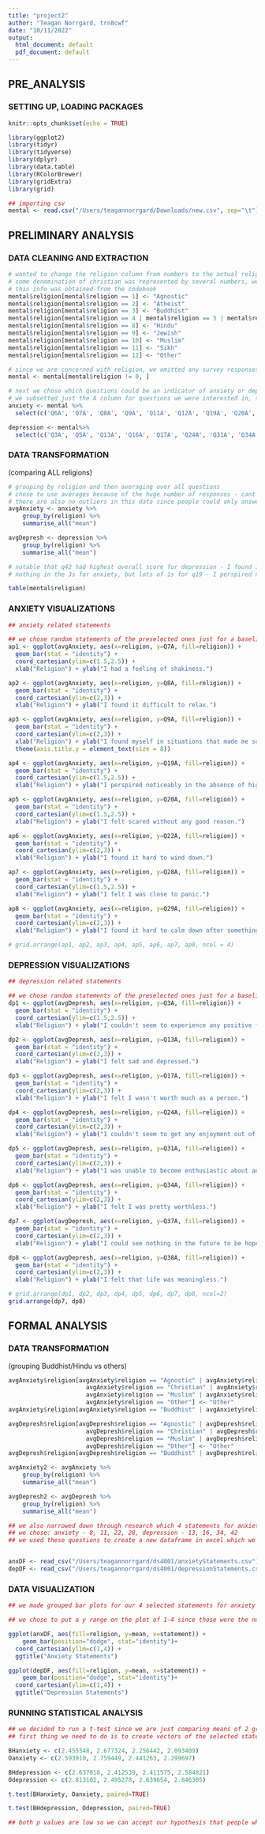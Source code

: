 ```yaml
---
title: "project2"
author: "Teagan Norrgard, trn8cwf"
date: "10/11/2022"
output:
  html_document: default
  pdf_document: default
---
```


## PRE_ANALYSIS

### SETTING UP, LOADING PACKAGES
```r
knitr::opts_chunk$set(echo = TRUE)
```

```r
library(ggplot2)
library(tidyr)
library(tidyverse)
library(dplyr)
library(data.table)
library(RColorBrewer)
library(gridExtra)
library(grid)

## importing csv
mental <- read.csv("/Users/teagannorrgard/Downloads/new.csv", sep="\t")

```

## PRELIMINARY ANALYSIS {.tabset}

### DATA CLEANING AND EXTRACTION
```r
# wanted to change the religion column from numbers to the actual religion for easier plot digestion
# some denomination of christian was represented by several numbers, we grouped them all together as one
# this info was obtained from the codebook
mental$religion[mental$religion == 1] <- "Agnostic"
mental$religion[mental$religion == 2] <- "Atheist"
mental$religion[mental$religion == 3] <- "Buddhist"
mental$religion[mental$religion == 4 | mental$religion == 5 | mental$religion == 6 | mental$religion == 7] <- "Christian"
mental$religion[mental$religion == 8] <- "Hindu"
mental$religion[mental$religion == 9] <- "Jewish"
mental$religion[mental$religion == 10] <- "Muslim"
mental$religion[mental$religion == 11] <- "Sikh"
mental$religion[mental$religion == 12] <- "Other"

# since we are concerned with religion, we omitted any survey responses that did not answer this question. These were entered as 0.
mental <- mental[mental$religion != 0, ]

# next we chose which questions could be an indicator of anxiety or depression, respectively
# we subsetted just the A column for questions we were interested in, since these were the actual answers (E and I were time and order)
anxiety <- mental %>%
  select(c('Q6A', 'Q7A', 'Q8A', 'Q9A', 'Q11A', 'Q12A', 'Q19A', 'Q20A', 'Q22A', 'Q27A', 'Q28A', 'Q29A', 'Q33A', 'religion'))

depression <- mental%>%
  select(c('Q3A', 'Q5A', 'Q13A', 'Q16A', 'Q17A', 'Q24A', 'Q31A', 'Q34A', 'Q37A', 'Q38A', 'Q42A', 'religion'))

```

### DATA TRANSFORMATION

(comparing ALL religions)
```r

# grouping by religion and then averaging over all questions
# chose to use averages because of the huge number of responses - cant put 40,000 data points into a plot and still be digestable
# there are also no outliers in this data since people could only answer with numbers 1-4
avgAnxiety <- anxiety %>% 
    group_by(religion) %>%
    summarise_all("mean")

avgDepresh <- depression %>% 
    group_by(religion) %>%
    summarise_all("mean")

# notable that q42 had highest overall score for depression - I found it difficult to work up the initiative to do things.
# nothing in the 3s for anxiety, but lots of 1s for q19 - I perspired noticeably (eg, hands sweaty) in the absence of high temperatures or physical exertion.

table(mental$religion)

```

### ANXIETY VISUALIZATIONS
```r

## anxiety related statements

## we chose random statements of the preselected ones just for a baseline understanding of our data.
ap1 <- ggplot(avgAnxiety, aes(x=religion, y=Q7A, fill=religion)) + 
  geom_bar(stat = "identity") + 
  coord_cartesian(ylim=c(1.5,2.5)) +
  xlab("Religion") + ylab("I had a feeling of shakiness.")

ap2 <- ggplot(avgAnxiety, aes(x=religion, y=Q8A, fill=religion)) + 
  geom_bar(stat = "identity") + 
  coord_cartesian(ylim=c(2,3)) +
  xlab("Religion") + ylab("I found it difficult to relax.")

ap3 <- ggplot(avgAnxiety, aes(x=religion, y=Q9A, fill=religion)) + 
  geom_bar(stat = "identity") + 
  coord_cartesian(ylim=c(2,3)) +
  xlab("Religion") + ylab("I found myself in situations that made me so anxious I was relieved when they ended.")+
  theme(axis.title.y = element_text(size = 8))

ap4 <- ggplot(avgAnxiety, aes(x=religion, y=Q19A, fill=religion)) + 
  geom_bar(stat = "identity") + 
  coord_cartesian(ylim=c(1.5,2.5)) +
  xlab("Religion") + ylab("I perspired noticeably in the absence of high temperatures or physical exertion.")

ap5 <- ggplot(avgAnxiety, aes(x=religion, y=Q20A, fill=religion)) + 
  geom_bar(stat = "identity") + 
  coord_cartesian(ylim=c(1.5,2.5)) +
  xlab("Religion") + ylab("I felt scared without any good reason.")

ap6 <- ggplot(avgAnxiety, aes(x=religion, y=Q22A, fill=religion)) + 
  geom_bar(stat = "identity") + 
  coord_cartesian(ylim=c(2,3)) +
  xlab("Religion") + ylab("I found it hard to wind down.")

ap7 <- ggplot(avgAnxiety, aes(x=religion, y=Q28A, fill=religion)) + 
  geom_bar(stat = "identity") + 
  coord_cartesian(ylim=c(1.5,2.5)) +
  xlab("Religion") + ylab("I felt I was close to panic.")

ap8 <- ggplot(avgAnxiety, aes(x=religion, y=Q29A, fill=religion)) + 
  geom_bar(stat = "identity") + 
  coord_cartesian(ylim=c(2,3)) +
  xlab("Religion") + ylab("I found it hard to calm down after something upset me.")

# grid.arrange(ap1, ap2, ap3, ap4, ap5, ap6, ap7, ap8, ncol = 4)
```

### DEPRESSION VISUALIZATIONS
```r

## depression related statements

## we chose random statements of the preselected ones just for a baseline understanding of our data.
dp1 <- ggplot(avgDepresh, aes(x=religion, y=Q3A, fill=religion)) + 
  geom_bar(stat = "identity") + 
  coord_cartesian(ylim=c(1.5,2.5)) +
  xlab("Religion") + ylab("I couldn't seem to experience any positive feeling at all.")

dp2 <- ggplot(avgDepresh, aes(x=religion, y=Q13A, fill=religion)) + 
  geom_bar(stat = "identity") + 
  coord_cartesian(ylim=c(2,3)) +
  xlab("Religion") + ylab("I felt sad and depressed.")

dp3 <- ggplot(avgDepresh, aes(x=religion, y=Q17A, fill=religion)) + 
  geom_bar(stat = "identity") + 
  coord_cartesian(ylim=c(2,3)) +
  xlab("Religion") + ylab("I felt I wasn't worth much as a person.")

dp4 <- ggplot(avgDepresh, aes(x=religion, y=Q24A, fill=religion)) + 
  geom_bar(stat = "identity") + 
  coord_cartesian(ylim=c(2,3)) +
  xlab("Religion") + ylab("I couldn't seem to get any enjoyment out of the things I did.")

dp5 <- ggplot(avgDepresh, aes(x=religion, y=Q31A, fill=religion)) + 
  geom_bar(stat = "identity") + 
  coord_cartesian(ylim=c(2,3)) +
  xlab("Religion") + ylab("I was unable to become enthusiastic about anything.")

dp6 <- ggplot(avgDepresh, aes(x=religion, y=Q34A, fill=religion)) + 
  geom_bar(stat = "identity") + 
  coord_cartesian(ylim=c(2,3)) +
  xlab("Religion") + ylab("I felt I was pretty worthless.")

dp7 <- ggplot(avgDepresh, aes(x=religion, y=Q37A, fill=religion)) + 
  geom_bar(stat = "identity") + 
  coord_cartesian(ylim=c(2,3)) +
  xlab("Religion") + ylab("I could see nothing in the future to be hopeful about.")

dp8 <- ggplot(avgDepresh, aes(x=religion, y=Q38A, fill=religion)) + 
  geom_bar(stat = "identity") + 
  coord_cartesian(ylim=c(2,3)) +
  xlab("Religion") + ylab("I felt that life was meaningless.")

# grid.arrange(dp1, dp2, dp3, dp4, dp5, dp6, dp7, dp8, ncol=2)
grid.arrange(dp7, dp8)
```


## FORMAL ANALYSIS {.tabset}

### DATA TRANSFORMATION 

(grouping Buddhist/Hindu vs others)
```r
avgAnxiety$religion[avgAnxiety$religion == "Agnostic" | avgAnxiety$religion == "Atheist" | 
                      avgAnxiety$religion == "Christian" | avgAnxiety$religion == "Jewish" | 
                      avgAnxiety$religion == "Muslim" | avgAnxiety$religion == "Sikh" | 
                      avgAnxiety$religion == "Other"] <- "Other"
avgAnxiety$religion[avgAnxiety$religion == "Buddhist" | avgAnxiety$religion == "Hindu"] <- "Buddhist/Hindu"

avgDepresh$religion[avgDepresh$religion == "Agnostic" | avgDepresh$religion == "Atheist" | 
                      avgDepresh$religion == "Christian" | avgDepresh$religion == "Jewish" | 
                      avgDepresh$religion == "Muslim" | avgDepresh$religion == "Sikh" | 
                      avgDepresh$religion == "Other"] <- "Other"
avgDepresh$religion[avgDepresh$religion == "Buddhist" | avgDepresh$religion == "Hindu"] <- "Buddhist/Hindu"

avgAnxiety2 <- avgAnxiety %>% 
    group_by(religion) %>%
    summarise_all("mean")

avgDepresh2 <- avgDepresh %>% 
    group_by(religion) %>%
    summarise_all("mean")

## we also narrowed down through research which 4 statements for anxiety and depression we should use to test our hypothesis
## we chose: anxiety - 8, 11, 22, 28, depression - 13, 16, 34, 42
## we used these questions to create a new dataframe in excel which we loaded in next:


anxDF <- read_csv("/Users/teagannorrgard/ds4001/anxietyStatements.csv")
depDF <- read_csv("/Users/teagannorrgard/ds4001/depressionStatements.csv")

```

### DATA VISUALIZATION
```r
## we made grouped bar plots for our 4 selected statements for anxiety and depression symptoms

## we chose to put a y range on the plot of 1-4 since those were the numbers participants could rank themselves.

ggplot(anxDF, aes(fill=religion, y=mean, x=statement)) + 
    geom_bar(position="dodge", stat="identity")+ 
  coord_cartesian(ylim=c(1,4)) +
  ggtitle("Anxiety Statements")

ggplot(depDF, aes(fill=religion, y=mean, x=statement)) + 
    geom_bar(position="dodge", stat="identity")+ 
  coord_cartesian(ylim=c(1,4)) +
  ggtitle("Depression Statements")
```

### RUNNING STATISTICAL ANALYSIS
```r
## we decided to run a t-test since we are just comparing means of 2 groups
## first thing we need to do is to create vectors of the selected statements. I chose to do this manually due to the small size of vectors being created

BHanxiety <- c(2.455348, 2.677324, 2.256442, 2.093409)
Oanxiety <- c(2.593910, 2.759449, 2.441263, 2.299697)

BHdepression <- c(2.637018, 2.412539, 2.411575, 2.584821)
Odepression <- c(2.813102, 2.495278, 2.639654, 2.846305)

t.test(BHanxiety, Oanxiety, paired=TRUE)

t.test(BHdepression, Odepression, paired=TRUE)

## both p values are low so we can accept our hypothesis that people who identify as Buddhist/Hindu exhibit less symptoms of anxiety and depression.
```


